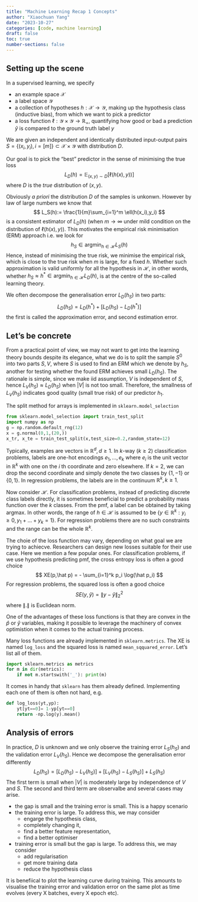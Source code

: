 ```yaml
---
title: "Machine Learning Recap 1 Concepts"
author: "Xiaochuan Yang"
date: "2023-10-27"
categories: [code, machine learning]
draft: false
toc: true
number-sections: false
---
```


\def\PP{\mathbb{P}}
\def\VAR{\mathrm{VaR}}
\def\RR{\mathbb{R}}
\def\EE{\mathbb{E}}


## Setting up the scene  

In a supervised learning, we specify 

- an example space $\mathcal X$  
- a label space $\mathcal Y$
-  a collection of hypotheses $h: \mathcal X \to \mathcal Y$, making up the hypothesis class  (inductive bias), from which we want to pick a predictor
-  a loss function $\ell: \mathcal Y \times \mathcal Y \to \RR_+$, quantifying how good or bad a prediction $\hat y$ is compared to the ground truth label $y$


:::{.callout-important}
We are given an independent and identically distributed input-output pairs 
$S = \{(x_i,y_i), i=[m]\}\subset \mathcal X\times\mathcal Y$ with distribution $D$. 
:::

Our goal is to pick the "best" predictor in the sense of minimising the true loss  
$$
L_D(h) = \EE_{(x,y)\sim D}[\ell(h(x),y))]  
$$
where $D$ is the *true* distribution of $(x,y)$.

Obviously *a priori* the distribution $D$ of the samples is unkonwn. However by law of large numbers we know that 
$$
L_S(h):= \frac{1}{m}\sum_{i=1}^m \ell(h(x_i),y_i)
$$
is a consistent estimator of $L_D(h)$ (when $m\to\infty$ under mild condition on the distribution of $\ell(h(x),y)$). This motivates the empirical risk minimisation (ERM) approach i.e. we look for 
$$
h_S \in \mathrm{argmin}_{h\in\mathcal H} L_S(h)
$$
Hence, instead of minimising the true risk, we minimise the empirical risk, which is close to the true risk when $m$ is large, for a fixed $h$. Whether such approximation is valid uniformly for all the hypothesis in $\mathcal H$, in other words, whether $h_S\approx h^*\in \mathrm{argmin}_{h\in\mathcal H} L_D(h)$, is at the centre of the so-called learning theory. 

We often decompose the generalisation error $L_D(h_S)$ in two parts:
$$
L_D(h_S) =  L_D(h^*) + [L_D(h_S) - L_D(h^*)] 
$$
the first is called the approximation error, and second estimation error. 


## Let's be concrete  

From a practical point of view, we may not want to get into the learning theory bounds despite its elegance, what we do is to  split the sample $S^0$ into two parts $S, V$, where $S$ is used to find an ERM which we denote by $h_S$, another for testing whether the found ERM achieves small $L_D(h_S)$. The rationale is simple, since we make iid assumption, $V$ is independent of $S$, hence $L_{V}(h_S) \approx L_D(h_S)$ when $|V|$ is not too small. Therefore, the smallness of $L_{V}(h_S)$ indicates good quality (small true risk) of our predictor $h_1$. 

The split method for arrays is implemented in `sklearn.model_selection`

```python
from sklearn.model_selection import train_test_split
import numpy as np
g = np.random.default_rng(12)
x = g.normal(0,1,(20,))
x_tr, x_te = train_test_split(x,test_size=0.2,random_state=12)
```

Typically, examples are vectors in $\RR^d, d\ge 1$. In $k$-way ($k\ge 2$) classification problems, labels are one-hot encodings $e_1,..., e_k$ where $e_i$ is the unit vector in $\RR^k$ with one on the $i$ th coordinate and zero elsewhere. If $k=2$, we can drop the second coordinate and simply denote the two classes by $\{1, -1\}$ or $\{0,1\}$. In regression problems, the labels are in the continuum $\RR^k, k\ge 1$. 

Now consider $\mathcal H$. For classification problems, instead of predicting discrete class labels directly, it is sometimes beneficial to predict a probability mass function over the $k$ classes. From the pmf, a label can be obtained by taking argmax. In other words, the range of $h\in\mathcal H$ is assumed to be $\{y\in\RR^k: y_i\ge 0, y_1+...+y_k=1\}$. For regression problems there are no such constraints and the range can be the whole $\RR^k$. 

The choie of the loss function may vary, depending on what goal we are trying to achiecve. Researchers can design new losses suitable for their use case. Here we mention a few popular ones. For classification problems, if we use hypothesis predicting pmf, the cross entropy loss is often a good choice
$$
XE(p,\hat p) =  - \sum_{i=1}^k p_i \log(\hat p_i)
$$
For regression problems, the squared loss is often a good choice
$$SE(y,\hat y)= \|y-\hat y\|^2_2$$
where $\|.\|$ is Euclidean norm. 

One of the advantages of these loss functions is that they are convex in the $\hat p$ or $\hat y$ variables, making it possible to leverage the machinery of convex optimistion when it comes to the actual training process. 

Many loss functions are already implemented in `sklearn.metrics`. The XE is named `log_loss` and the squared loss is named `mean_sqquared_error`. Let's list all of them.

```python
import sklearn.metrics as metrics
for m in dir(metrics):
    if not m.startswith('_'): print(m)
```

It comes in handy that `sklearn` has them already defined. Implementing each one of them is often not hard, e.g.
```python
def log_loss(yt,yp):
    yt[yt==0]= 1-yp[yt==0]
    return -np.log(y).mean()
```


<!-- ## Model selection / hyperparameter tuning 

Models may have many hyperparameters (learning rate, tree depth, neural network architectures etc). One can use k-fold cross validation to pick the one that optimises a certain metric prescribed by the user of these models. This is 

```python
from sklearn.model_selection import RandomizedSearchCV, GridSearchCV
``` -->

## Analysis of errors

In practice, $D$ is unknown and we only observe the training error $L_S(h_S)$ and the validation error $L_V(h_S)$. Hence we decompose the generalisation error differently
$$
L_D(h_S) = [L_D(h_S) - L_V(h_S)] + [L_V(h_S) - L_S(h_S)] + L_S(h_S)
$$
The first term is small when $|V|$ is moderately large by independence of $V$ and $S$. 
The second and third term are observalbe and several cases may arise. 

- the gap is small and the training error is small. This is a happy scenario
- the training error is large. To address this, we may consider
  - engarge the hypothesis class, 
  - completely changing it, 
  - find a better feature representation,
  - find a better optimiser  
- training error is small but the gap is large. To address this, we may consider
  - add regularisation
  - get more training data
  - reduce the hypothesis class

It is benefiical to plot the learning curve during training. This amounts to visualise the training error and validation error on the same plot as time evolves (every X batches, every X epoch etc). 

